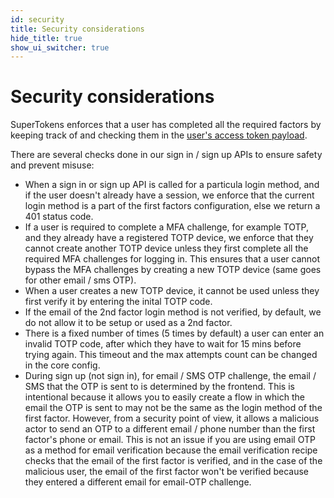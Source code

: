 ```yaml
---
id: security
title: Security considerations
hide_title: true
show_ui_switcher: true
---
```



<MFAPaidBanner />

# Security considerations

SuperTokens enforces that a user has completed all the required factors by keeping track of and checking them in the [user's access token payload](./important-concepts#how-are-auth-factors-marked-as-completed).

There are several checks done in our sign in / sign up APIs to ensure safety and prevent misuse:
- When a sign in or sign up API is called for a particula login method, and if the user doesn't already have a session, we enforce that the current login method is a part of the first factors configuration, else we return a 401 status code.
- If a user is required to complete a MFA challenge, for example TOTP, and they already have a registered TOTP device, we enforce that they cannot create another TOTP device unless they first complete all the required MFA challenges for logging in. This ensures that a user cannot bypass the MFA challenges by creating a new TOTP device (same goes for other email / sms OTP).
- When a user creates a new TOTP device, it cannot be used unless they first verify it by entering the inital TOTP code.
- If the email of the 2nd factor login method is not verified, by default, we do not allow it to be setup or used as a 2nd factor.
- There is a fixed number of times (5 times by default) a user can enter an invalid TOTP code, after which they have to wait for 15 mins before trying again. This timeout and the max attempts count can be changed in the core config.
- During sign up (not sign in), for email / SMS OTP challenge, the email / SMS that the OTP is sent to is determined by the frontend. This is intentional because it allows you to easily create a flow in which the email the OTP is sent to may not be the same as the login method of the first factor. However, from a security point of view, it allows a malicious actor to send an OTP to a different email / phone number than the first factor's phone or email. This is not an issue if you are using email OTP as a method for email verification because the email verification recipe checks that the email of the first factor is verified, and in the case of the malicious user, the email of the first factor won't be verified because they entered a different email for email-OTP challenge.


